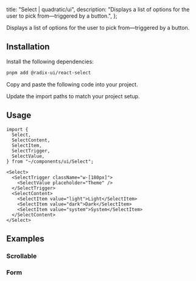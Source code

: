 
  title: "Select | quadratic/ui",
  description: "Displays a list of options for the user to pick from—triggered by a button.",
};

<Title>Select</Title>
<Description>Displays a list of options for the user to pick from—triggered by a button.</Description>
<ComponentPreview id="select" />

## Installation
<Steps>

<StepTitle>Install the following dependencies:</StepTitle>
<StepContent>
```bash
pnpm add @radix-ui/react-select
```
</StepContent>

<StepTitle>Copy and paste the following code into your project.</StepTitle>
<StepContent>
<FileSource id="select" />
</StepContent>

<StepTitle>Update the import paths to match your project setup.</StepTitle>

</Steps>

## Usage
```tsx
import {
  Select,
  SelectContent,
  SelectItem,
  SelectTrigger,
  SelectValue,
} from "~/components/ui/Select";
```
```tsx
<Select>
  <SelectTrigger className="w-[180px]">
    <SelectValue placeholder="Theme" />
  </SelectTrigger>
  <SelectContent>
    <SelectItem value="light">Light</SelectItem>
    <SelectItem value="dark">Dark</SelectItem>
    <SelectItem value="system">System</SelectItem>
  </SelectContent>
</Select>
```

## Examples

### Scrollable
<ComponentPreview id="selectScrollable" />

### Form
<ComponentPreview id="selectForm" />

<Footer previousLabel="Scroll Area" previousHref="/docs/components/primitives/scroll-area" nextLabel="Separator" nextHref="/docs/components/primitives/separator" />
